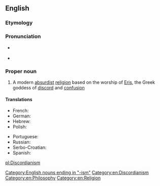 ==English==

{{wikipedia}}

===Etymology===
{{suffix|discord|ian}} {{suffix||ism}}

===Pronunciation===
* {{a|UK}} {{IPA|/dɪsˈkɔː.di.ən.ɪzm̩/}}
* {{a|US}} {{IPA|/dɪsˈkɔɹdiənɪzəm/}}

===Proper noun===
{{en-proper noun}}

# A modern [[absurdist]] [[religion]] based on the worship of [[Eris]], the Greek goddess of [[discord]] and [[confusion]]

====Translations====
{{trans-top|parodic religion based on the worship of Eris}}
* French: {{t+|fr|discordianisme|m}}
* German: {{t-|de|Diskordianismus|m}}
* Hebrew: {{t-|he|דיסקורדיאניזם}}
* Polish: {{t-|pl|dyskordianizm|m}}
{{trans-mid}}
* Portuguese: {{t-|pt|Discordianismo|m}}
* Russian: {{t-|ru|дискордианизм|m|tr=diskordianizm}}
* Serbo-Croatian: {{t|sh|diskordijanizam|m}}
* Spanish: {{t-|es|discordianismo|m}}
{{trans-bottom}}

[[Category:English nouns ending in "-ism"]]
[[Category:en:Discordianism]]
[[Category:en:Philosophy]]
[[Category:en:Religion]]

[[pl:Discordianism]]